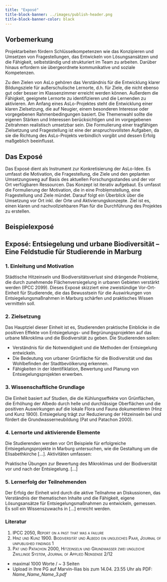 ```yaml
---
title: "Exposé"
title-block-banner: ../images/publish-header.png
title-block-banner-color: black
---
```


## Vorbemerkung

Projektarbeiten fördern Schlüsselkompetenzen wie das Konzipieren und Umsetzen von Fragestellungen, das Entwickeln von Lösungsansätzen und die Fähigkeit, selbstständig und strukturiert im Team zu arbeiten. Darüber hinaus erfordern sie übergeordnete kommunikative und soziale Kompetenzen.

Zu den Zielen von AsLo gehören das Verständnis für die Entwicklung klarer Bildungsziele für außerschulische Lernorte, d.h. für Ziele, die nicht ebenso gut oder besser im Klassenzimmer erreicht werden können. Außerdem die Fähigkeit, geeignete Lernorte zu identifizieren und die Lernenden zu aktivieren. Am Anfang eines AsLo-Projektes steht die Entwicklung einer klaren Zielsetzung, die auf Neugier, einem besonderen Interesse oder vorgegebenen Rahmenbedingungen basiert. Die Themenwahl sollte die eigenen Stärken und Interessen berücksichtigen und im vorgegebenen Zeitrahmen realistisch umsetzbar sein. Die Formulierung einer tragfähigen Zielsetzung und Fragestellung ist eine der anspruchsvollsten Aufgaben, da sie die Richtung des AsLo-Projekts verbindlich vorgibt und dessen Erfolg maßgeblich beeinflusst.

## Das Exposé

Das Exposé dient als Instrument zur Konkretisierung der AsLo-Idee. Es umfasst die Motivation, die Fragestellung, die Ziele und den geplanten Umsetzungsweg auf Basis des aktuellen Forschungsstandes und der vor Ort verfügbaren Ressourcen. Das Konzept ist iterativ aufgebaut. Es umfasst die Formulierung der Motivation, die in eine Problemstellung, eine Fragestellung und Ziele mündet. Darauf folgt ein Überblick über die Umsetzung vor Ort inkl. der Orte und Aktivierungskonzepte. Ziel ist es, einen klaren und nachvollziehbaren Plan für die Durchführung des Projektes zu erstellen.

## Beispielexposé

## Exposé: Entsiegelung und urbane Biodiversität – Eine Feldstudie für Studierende in Marburg

### 1. Einleitung und Motivation

Städtische Hitzeinseln und Biodiversitätsverlust sind drängende Probleme, die durch zunehmende Flächenversiegelung in urbanen Gebieten verstärkt werden (IPCC 2099). Dieses Exposé skizziert eine zweistündige Vor-Ort-Einheit für Studierende, die das Bewusstsein für die Auswirkungen von Entsiegelungsmaßnahmen in Marburg schärfen und praktisches Wissen vermitteln soll.

### 2. Zielsetzung

Das Hauptziel dieser Einheit ist es, Studierenden praktische Einblicke in die positiven Effekte von Entsiegelungs- und Begrünungsprojekten auf das urbane Mikroklima und die Biodiversität zu geben. Die Studierenden sollen:

-   Verständnis für die Notwendigkeit und die Methoden der Entsiegelung entwickeln.
-   Die Bedeutung von urbaner Grünfläche für die Biodiversität und das Wohlbefinden der Stadtbevölkerung erkennen.
-   Fähigkeiten in der Identifiklation, Bewertung und Planung von Entsiegelungsprojekten erwerben.

### 3. Wissenschaftliche Grundlage

Die Einheit basiert auf Studien, die die Kühlungseffekte von Grünflächen, die Erhöhung der Albedo durch helle und durchlässige Oberflächen und die positiven Auswirkungen auf die lokale Flora und Fauna dokumentieren (Hinz und Kunz 1900). Entsiegelung trägt zur Reduzierung der Hitzeinseln bei und fördert die Grundwasserneubildung (Pat und Patachon 2000).

### 4. Lernorte und aktivierende Elemente

Die Studierenden werden vor Ort Beispiele für erfolgreiche Entsiegelungsprojekte in Marburg untersuchen, wie die Gestaltung um die Elisabethkirche \[...\]. Aktivitäten umfassen:

Praktische Übungen zur Bewertung des Mikroklimas und der Biodiversität vor und nach der Entsiegelung. \[...\]

### 5. Lernerfolg der Teilnehmenden

Der Erfolg der Einheit wird durch die aktive Teilnahme an Diskussionen, das Verständnis der thematischen Inhalte und die Fähigkeit, eigene Lösungsansätze für Entsiegelungsmaßnahmen zu entwickeln, gemessen. Es soll ein Wissenszuwachs in \[...\] erreicht werden.

### Literatur

1.  [IPCC 2050, Report on a past that was a failure]{.smallcaps}
2.  [Hinz und Kunz 1900. Biodiversität und Albedo ein ungleiches Paar, Journal of unpublished findings 1]{.smallcaps}
3.  [Pat und Patachon 2000, Hitzeinseln und Grundwasser zwei ungleiche Zwillinge System, Journal of Applied Nonsense 2/12]{.smallcaps}

::: {.callout-important appearance="simple" title="Formalia" icon="false"}
-   maximal 1000 Worte / \~ 3 Seiten
-   Upload in Ihre PG auf Marvin-Ilias bis zum 14.04. 23.55 Uhr als PDF: *Name_Name_Name_3.pdf*
:::
